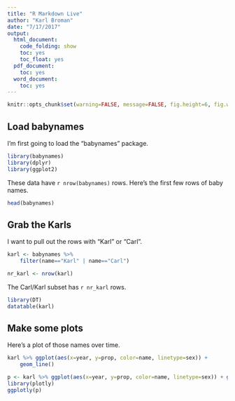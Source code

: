 ```yaml
---
title: "R Markdown Live"
author: "Karl Broman"
date: "7/17/2017"
output:
  html_document:
    code_folding: show
    toc: yes
    toc_float: yes
  pdf_document:
    toc: yes
  word_document:
    toc: yes
---
```


```r
knitr::opts_chunk$set(warning=FALSE, message=FALSE, fig.height=6, fig.width=12)
```

## Load babynames 

I'm first going to load the "babynames" package.

```r
library(babynames)
library(dplyr)
library(ggplot2)
```

These data have `r nrow(babynames)` rows.
Here's the first few rows of baby names.

```r
head(babynames)
```

## Grab the Karls

I want to pull out the rows with "Karl" or "Carl".

```r
karl <- babynames %>% 
    filter(name=="Karl" | name=="Carl")
```

```r
nr_karl <- nrow(karl)
```

The Carl/Karl subset has `r nr_karl` rows.

```r
library(DT)
datatable(karl)
```

## Make some plots 
Here's a plot of those names over time.

```r
karl %>% ggplot(aes(x=year, y=prop, color=name, linetype=sex)) +
    geom_line()
```

```r
p <- karl %>% ggplot(aes(x=year, y=prop, color=name, linetype=sex)) + geom_line()
library(plotly)
ggplotly(p)
```

